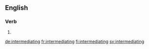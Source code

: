 ==English==

===Verb===
{{head|en|present participle}}

# {{present participle of|intermediate|lang=en|nocat=1}}

[[de:intermediating]]
[[fr:intermediating]]
[[fi:intermediating]]
[[sv:intermediating]]